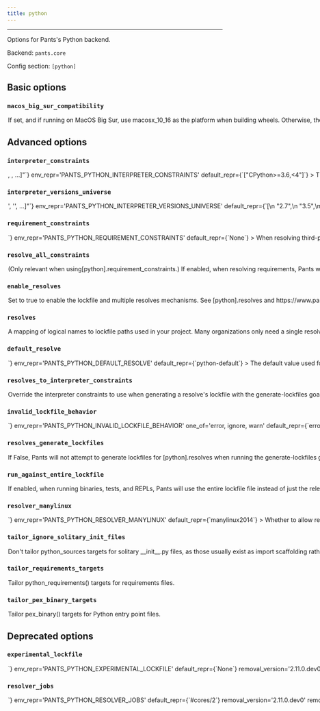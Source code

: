 ```yaml
---
title: python
---
```



---

Options for Pants&#x27;s Python backend.

Backend: <span className="color--primary">`pants.core`</span>

Config section: <span className="color--primary">`[python]`</span>

<span className={styles.options}>

## Basic options

### `macos_big_sur_compatibility`

<Option
  cli_repr={`--[no-]python-macos-big-sur-compatibility`}
  env_repr='PANTS_PYTHON_MACOS_BIG_SUR_COMPATIBILITY'
  default_repr={`False`}
>

If set, and if running on MacOS Big Sur, use macosx_10_16 as the platform when building wheels. Otherwise, the default of macosx_11_0 will be used. This may be required for pip to be able to install the resulting distribution on Big Sur.

</Option>

## Advanced options

### `interpreter_constraints`

<Option
  cli_repr={`--python-interpreter-constraints="[<requirement>, <requirement>, ...]"`}
  env_repr='PANTS_PYTHON_INTERPRETER_CONSTRAINTS'
  default_repr={`["CPython>=3.6,<4"]`}
>

The Python interpreters your codebase is compatible with.

Specify with requirement syntax, e.g. &#x27;CPython&gt;=2.7,&lt;3&#x27; (A CPython interpreter with version &gt;=2.7 AND version &lt;3) or &#x27;PyPy&#x27; (A pypy interpreter of any version). Multiple constraint strings will be ORed together.

These constraints are used as the default value for the `interpreter_constraints` field of Python targets.

</Option>

### `interpreter_versions_universe`

<Option
  cli_repr={`--python-interpreter-versions-universe="['<str>', '<str>', ...]"`}
  env_repr='PANTS_PYTHON_INTERPRETER_VERSIONS_UNIVERSE'
  default_repr={`[\n  "2.7",\n  "3.5",\n  "3.6",\n  "3.7",\n  "3.8",\n  "3.9",\n  "3.10"\n]`}
>

All known Python major/minor interpreter versions that may be used by either your code or tools used by your code.

This is used by Pants to robustly handle interpreter constraints, such as knowing when generating lockfiles which Python versions to check if your code is using.

This does not control which interpreter your code will use. Instead, to set your interpreter constraints, update `[python].interpreter_constraints`, the `interpreter_constraints` field, and relevant tool options like `[isort].interpreter_constraints` to tell Pants which interpreters your code actually uses. See https://www.pantsbuild.org/v2.10/docs/python-interpreter-compatibility.

All elements must be the minor and major Python version, e.g. &#x27;2.7&#x27; or &#x27;3.10&#x27;. Do not include the patch version.

</Option>

### `requirement_constraints`

<Option
  cli_repr={`--python-requirement-constraints=<file_option>`}
  env_repr='PANTS_PYTHON_REQUIREMENT_CONSTRAINTS'
  default_repr={`None`}
>

When resolving third-party requirements for your own code (vs. tools you run), use this constraints file to determine which versions to use.

Mutually exclusive with `[python].enable_resolves`, which we generally recommend as an improvement over constraints file, including due to less supply chain risk thanks to `--hash` support.

See https://pip.pypa.io/en/stable/user_guide/#constraints-files for more information on the format of constraint files and how constraints are applied in Pex and pip.

The constraints only apply when resolving user requirements, rather than tools you run like Black and Pytest. To constrain tools, set `[tool].lockfile`, e.g. `[black].lockfile`.

</Option>

### `resolve_all_constraints`

<Option
  cli_repr={`--[no-]python-resolve-all-constraints`}
  env_repr='PANTS_PYTHON_RESOLVE_ALL_CONSTRAINTS'
  default_repr={`True`}
>

(Only relevant when using`[python].requirement_constraints`.) If enabled, when resolving requirements, Pants will first resolve your entire constraints file as a single global resolve. Then, if the code uses a subset of your constraints file, Pants will extract the relevant requirements from that global resolve so that only what&#x27;s actually needed gets used. If disabled, Pants will not use a global resolve and will resolve each subset of your requirements independently.

Usually this option should be enabled because it can result in far fewer resolves.

</Option>

### `enable_resolves`

<Option
  cli_repr={`--[no-]python-enable-resolves`}
  env_repr='PANTS_PYTHON_ENABLE_RESOLVES'
  default_repr={`False`}
>

Set to true to enable the lockfile and multiple resolves mechanisms. See `[python].resolves` and https://www.pantsbuild.org/v2.10/docs/python-third-party-dependencies an explanation of this feature.

Warning: you may have issues with generating valid lockfiles via the `generate-lockfiles` goal and may need to instead manually generate the locks, e.g. by running `pip freeze`. Categorically, the lockfile cannot be generated by Pants if you need to use VCS (Git) requirements and local requirements, along with `[python-repos]` for custom indexes/cheeseshops. See https://www.pantsbuild.org/v2.10/docs/python-third-party-dependencies for more details on how to manually generate lockfiles.

Several users have also had issues with how Poetry&#x27;s lockfile generation handles environment markers for transitive dependencies; certain dependencies end up with nonsensical environment markers which cause the dependency to not be installed, then for Pants/Pex to complain the dependency is missing, even though it&#x27;s in the lockfile. The workaround is to manually create a `python_requirement` target for the problematic transitive dependencies so that they are seen as direct requirements, rather than transitive, then to regenerate the lockfile with `generate-lockfiles`.

We are working to fix these issues by using PEX &amp; pip to generate the lockfile.

Outside of the above issues with lockfile generation, we believe this feature is stable. It offers three major benefits compared to `[python].requirement_constraints`:

1. Uses `--hash` to validate that all downloaded files are expected, which reduces the risk of supply chain attacks.
2. Enforces that all transitive dependencies are in the lockfile, whereas constraints allow you to leave off dependencies. This ensures your build is more stable and reduces the risk of supply chain attacks.
3. Allows you to have multiple resolves in your repository.

Mutually exclusive with `[python].requirement_constraints`.

</Option>

### `resolves`

<Option
  cli_repr={`--python-resolves="{'key1': val1, 'key2': val2, ...}"`}
  env_repr='PANTS_PYTHON_RESOLVES'
  default_repr={`{"python-default": "3rdparty/python/default.lock"}`}
>

A mapping of logical names to lockfile paths used in your project.

Many organizations only need a single resolve for their whole project, which is a good default and the simplest thing to do. However, you may need multiple resolves, such as if you use two conflicting versions of a requirement in your repository.

If you only need a single resolve, run `./pants generate-lockfiles` to generate the lockfile.

If you need multiple resolves:

1. Via this option, define multiple resolve names and their lockfile paths. The names should be meaningful to your repository, such as `data-science` or `pants-plugins`.
2. Set the default with `[python].default_resolve`.
3. Update your `python_requirement` targets with the `resolve` field to declare which resolve they should be available in. They default to `[python].default_resolve`, so you only need to update targets that you want in non-default resolves. (Often you&#x27;ll set this via the `python_requirements` or `poetry_requirements` target generators)
4. Run `./pants generate-lockfiles` to generate the lockfiles. If the results aren&#x27;t what you&#x27;d expect, adjust the prior step.
5. Update any targets like `python_source` / `python_sources`, `python_test` / `python_tests`, and `pex_binary` which need to set a non-default resolve with the `resolve` field.

If a target can work with multiple resolves, create a distinct target per resolve. This will be made more ergonomic in an upcoming Pants release through a new `parametrize` feature.

You can name the lockfile paths what you would like; Pants does not expect a certain file extension or location.

Only applies if `[python].enable_resolves` is true.

</Option>

### `default_resolve`

<Option
  cli_repr={`--python-default-resolve=<str>`}
  env_repr='PANTS_PYTHON_DEFAULT_RESOLVE'
  default_repr={`python-default`}
>

The default value used for the `resolve` field.

The name must be defined as a resolve in `[python].resolves`.

</Option>

### `resolves_to_interpreter_constraints`

<Option
  cli_repr={`--python-resolves-to-interpreter-constraints="{'key1': val1, 'key2': val2, ...}"`}
  env_repr='PANTS_PYTHON_RESOLVES_TO_INTERPRETER_CONSTRAINTS'
  default_repr={`{}`}
>

Override the interpreter constraints to use when generating a resolve&#x27;s lockfile with the `generate-lockfiles` goal.

By default, each resolve from `[python].resolves` will use your global interpreter constraints set in `[python].interpreter_constraints`. With this option, you can override each resolve to use certain interpreter constraints, such as `{'data-science': ['==3.8.*']}`.

Pants will validate that the interpreter constraints of your code using a resolve are compatible with that resolve&#x27;s own constraints. For example, if your code is set to use [&#x27;==3.9.*&#x27;] via the `interpreter_constraints` field, but it&#x27;s also using a resolve whose interpreter constraints are set to [&#x27;==3.7.*&#x27;], then Pants will error explaining the incompatibility.

The keys must be defined as resolves in `[python].resolves`.

</Option>

### `invalid_lockfile_behavior`

<Option
  cli_repr={`--python-invalid-lockfile-behavior=<InvalidLockfileBehavior>`}
  env_repr='PANTS_PYTHON_INVALID_LOCKFILE_BEHAVIOR'
  one_of='error, ignore, warn'
  default_repr={`error`}
>

The behavior when a lockfile has requirements or interpreter constraints that are not compatible with what the current build is using.

We recommend keeping the default of `error` for CI builds.

</Option>

### `resolves_generate_lockfiles`

<Option
  cli_repr={`--[no-]python-resolves-generate-lockfiles`}
  env_repr='PANTS_PYTHON_RESOLVES_GENERATE_LOCKFILES'
  default_repr={`True`}
>

If False, Pants will not attempt to generate lockfiles for `[python].resolves` when running the `generate-lockfiles` goal.

This is intended to allow you to manually generate lockfiles as a workaround for the issues described at https://www.pantsbuild.org/v2.10/docs/python-third-party-dependencies.

If you set this to False, Pants will not attempt to validate the metadata headers for your user lockfiles. This is useful so that you can keep `[python].invalid_lockfile_behavior` set to `error` or `warn` if you&#x27;d like so that tool lockfiles continue to be validated, while user lockfiles are skipped.

</Option>

### `run_against_entire_lockfile`

<Option
  cli_repr={`--[no-]python-run-against-entire-lockfile`}
  env_repr='PANTS_PYTHON_RUN_AGAINST_ENTIRE_LOCKFILE'
  default_repr={`False`}
>

If enabled, when running binaries, tests, and REPLs, Pants will use the entire lockfile file instead of just the relevant subset.

This can improve performance and reduce cache size, but has two consequences:

1. All cached test results will be invalidated if any requirement in the lockfile changes, rather than just those that depend on the changed requirement.
2. Requirements unneeded by a test/run/repl will be present on the sys.path, which might in rare cases cause their behavior to change.

This option does not affect packaging deployable artifacts, such as PEX files, wheels and cloud functions, which will still use just the exact subset of requirements needed.

</Option>

### `resolver_manylinux`

<Option
  cli_repr={`--python-resolver-manylinux=<str>`}
  env_repr='PANTS_PYTHON_RESOLVER_MANYLINUX'
  default_repr={`manylinux2014`}
>

Whether to allow resolution of manylinux wheels when resolving requirements for foreign linux platforms. The value should be a manylinux platform upper bound, e.g.: &#x27;manylinux2010&#x27;, or else the string &#x27;no&#x27; to disallow.

</Option>

### `tailor_ignore_solitary_init_files`

<Option
  cli_repr={`--[no-]python-tailor-ignore-solitary-init-files`}
  env_repr='PANTS_PYTHON_TAILOR_IGNORE_SOLITARY_INIT_FILES'
  default_repr={`True`}
>

Don&#x27;t tailor `python_sources` targets for solitary `__init__.py` files, as those usually exist as import scaffolding rather than true library code.

Set to False if you commonly have packages containing real code in `__init__.py` and there are no other .py files in the package.

</Option>

### `tailor_requirements_targets`

<Option
  cli_repr={`--[no-]python-tailor-requirements-targets`}
  env_repr='PANTS_PYTHON_TAILOR_REQUIREMENTS_TARGETS'
  default_repr={`True`}
>

Tailor python_requirements() targets for requirements files.

</Option>

### `tailor_pex_binary_targets`

<Option
  cli_repr={`--[no-]python-tailor-pex-binary-targets`}
  env_repr='PANTS_PYTHON_TAILOR_PEX_BINARY_TARGETS'
  default_repr={`True`}
>

Tailor pex_binary() targets for Python entry point files.

</Option>

## Deprecated options

### `experimental_lockfile`

<Option
  cli_repr={`--python-experimental-lockfile=<file>`}
  env_repr='PANTS_PYTHON_EXPERIMENTAL_LOCKFILE'
  default_repr={`None`}
  removal_version='2.11.0.dev0'
  removal_hint={'Instead, use the improved `[python].resolves` mechanism. Read its help message for more information.<br /><br />If you want to keep using a single resolve like before, update `[python].resolves` with a name for the resolve and the path to its lockfile, or use the default. Then make sure that `[python].default_resolve` is set to that resolve name.'}
>

Deprecated.

</Option>

### `resolver_jobs`

<Option
  cli_repr={`--python-resolver-jobs=<int>`}
  env_repr='PANTS_PYTHON_RESOLVER_JOBS'
  default_repr={`#cores/2`}
  removal_version='2.11.0.dev0'
  removal_hint={'Now set automatically based on the amount of concurrency available.'}
>

The maximum number of concurrent jobs to build wheels with.

Because Pants can run multiple subprocesses in parallel, the maximum total parallelism will be `--process-execution-{local,remote}-parallelism x --python-resolver-jobs`.

Setting this option higher may result in better parallelism, but, if set too high, may result in starvation and Out of Memory errors.

</Option>

</span>

